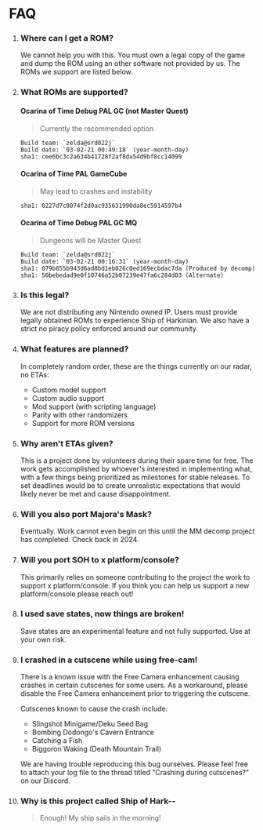 

<h1 className="text-center">FAQ</h1>

1. ### Where can I get a ROM?
    We cannot help you with this. You must own a legal copy of the game and dump the ROM using an
    other software not provided by us. The ROMs we support are listed below.

1. ### What ROMs are supported?
    #### Ocarina of Time Debug PAL GC (not Master Quest)
    > Currently the recommended option
    ```
    Build team: `zelda@srd022j`
    Build date: `03-02-21 00:49:18` (year-month-day)
    sha1: cee6bc3c2a634b41728f2af8da54d9bf8cc14099
    ```
    #### Ocarina of Time PAL GameCube
    > May lead to crashes and instability
    ```
    sha1: 0227d7c0074f2d0ac935631990da8ec5914597b4
    ```
    #### Ocarina of Time Debug PAL GC MQ
    > Dungeons will be Master Quest
    ```
    Build team: `zelda@srd022j`
    Build date: `03-02-21 00:16:31` (year-month-day)
    sha1: 079b855b943d6ad8bd1eb026c0ed169ecbdac7da (Produced by decomp)
    sha1: 50bebedad9e0f10746a52b07239e47fa6c284d03 (Alternate)
    ```

1. ### Is this legal?
    We are not distributing any Nintendo owned IP. Users must provide legally obtained ROMs to experience Ship of Harkinian. 
    We also have a strict no piracy policy enforced around our community.

1. ### What features are planned?
    In completely random order, these are the things currently on our radar, no ETAs:
    - Custom model support
    - Custom audio support
    - Mod support (with scripting language)
    - Parity with other randomizers
    - Support for more ROM versions

1. ### Why aren't ETAs given?
    This is a project done by volunteers during their spare time for free. The work gets accomplished by whoever's 
    interested in implementing what, with a few things being prioritized as milestones for stable releases. 
    To set deadlines would be to create unrealistic expectations that would likely never be met and cause disappointment.

1. ### Will you also port Majora's Mask?
    Eventually. Work cannot even begin on this until the MM decomp project has completed. Check back in 2024.

1. ### Will you port SOH to x platform/console?
    This primarily relies on someone contributing to the project the work to support x platform/console. If you 
    think you can help us support a new platform/console please reach out!

1. ### I used save states, now things are broken!
    Save states are an experimental feature and not fully supported. Use at your own risk.

1. ### I crashed in a cutscene while using free-cam!
    There is a known issue with the Free Camera enhancement causing crashes in certain cutscenes for some users. 
    As a workaround, please disable the Free Camera enhancement prior to triggering the cutscene.

    Cutscenes known to cause the crash include:
    - Slingshot Minigame/Deku Seed Bag
    - Bombing Dodongo's Cavern Entrance
    - Catching a Fish
    - Biggoron Waking (Death Mountain Trail)

    We are having trouble reproducing this bug ourselves. Please feel free to attach your log file to the thread titled
    "Crashing during cutscenes?" on our Discord.

1. ### Why is this project called Ship of Hark--
    > Enough! My ship sails in the morning! 
